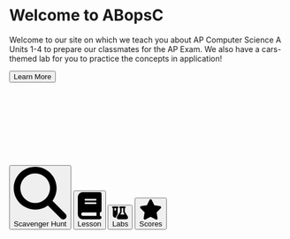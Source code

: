 <script src="https://kit.fontawesome.com/194976a1d5.js" crossorigin="anonymous"></script>

<html>
<body class="indexBackground">

<div class="text-box" style="margin-bottom:150px;">
  <h1>Welcome to ABopsC</h1>
  <span>Welcome to our site on which we teach you about AP Computer Science A Units 1-4 to prepare our classmates for the AP Exam. 
      We also have a cars-themed lab for you to practice the concepts in application!</span>
  
  <button class="btn">Learn More</button>
</div>

<div class="tileContainer">

  <button class="homeTile btn">
    <svg xmlns="http://www.w3.org/2000/svg" viewBox="0 0 512 512" class="icon"><path d="M416 208c0 45.9-14.9 88.3-40 122.7L502.6 457.4c12.5 12.5 12.5 32.8 0 45.3s-32.8 12.5-45.3 0L330.7 376c-34.4 25.2-76.8 40-122.7 40C93.1 416 0 322.9 0 208S93.1 0 208 0S416 93.1 416 208zM208 352a144 144 0 1 0 0-288 144 144 0 1 0 0 288z"/></svg><br>
    <span>Scavenger Hunt</span>
  </button>
  <button class="homeTile btn">
    <svg xmlns="http://www.w3.org/2000/svg" viewBox="0 0 448 512" class="icon"><path d="M96 0C43 0 0 43 0 96V416c0 53 43 96 96 96H384h32c17.7 0 32-14.3 32-32s-14.3-32-32-32V384c17.7 0 32-14.3 32-32V32c0-17.7-14.3-32-32-32H384 96zm0 384H352v64H96c-17.7 0-32-14.3-32-32s14.3-32 32-32zm32-240c0-8.8 7.2-16 16-16H336c8.8 0 16 7.2 16 16s-7.2 16-16 16H144c-8.8 0-16-7.2-16-16zm16 48H336c8.8 0 16 7.2 16 16s-7.2 16-16 16H144c-8.8 0-16-7.2-16-16s7.2-16 16-16z"/></svg><br>
    <span>Lesson</span>
  </button>
  <button class="homeTile btn">
  <svg xmlns="http://www.w3.org/2000/svg" viewBox="0 0 640 512" class="icon"><path d="M175 389.4c-9.8 16-15 34.3-15 53.1c-10 3.5-20.8 5.5-32 5.5c-53 0-96-43-96-96V64C14.3 64 0 49.7 0 32S14.3 0 32 0H96h64 64c17.7 0 32 14.3 32 32s-14.3 32-32 32V309.9l-49 79.6zM96 64v96h64V64H96zM352 0H480h32c17.7 0 32 14.3 32 32s-14.3 32-32 32V214.9L629.7 406.2c6.7 10.9 10.3 23.5 10.3 36.4c0 38.3-31.1 69.4-69.4 69.4H261.4c-38.3 0-69.4-31.1-69.4-69.4c0-12.8 3.6-25.4 10.3-36.4L320 214.9V64c-17.7 0-32-14.3-32-32s14.3-32 32-32h32zm32 64V224c0 5.9-1.6 11.7-4.7 16.8L330.5 320h171l-48.8-79.2c-3.1-5-4.7-10.8-4.7-16.8V64H384z"/></svg><br>
    <span>Labs</span>
  </button>
  <button class="homeTile btn">
    <svg xmlns="http://www.w3.org/2000/svg" viewBox="0 0 576 512" class="icon"><path d="M316.9 18C311.6 7 300.4 0 288.1 0s-23.4 7-28.8 18L195 150.3 51.4 171.5c-12 1.8-22 10.2-25.7 21.7s-.7 24.2 7.9 32.7L137.8 329 113.2 474.7c-2 12 3 24.2 12.9 31.3s23 8 33.8 2.3l128.3-68.5 128.3 68.5c10.8 5.7 23.9 4.9 33.8-2.3s14.9-19.3 12.9-31.3L438.5 329 542.7 225.9c8.6-8.5 11.7-21.2 7.9-32.7s-13.7-19.9-25.7-21.7L381.2 150.3 316.9 18z"/></svg><br>
    <span>Scores</span>
  </button>

</div>

</body>
</html>

